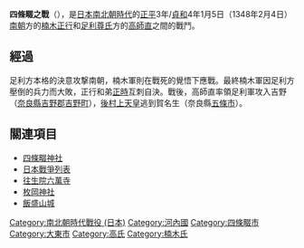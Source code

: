 {{Unreferenced|time=2020-06-25T01:05:49+00:00}}
{{Infobox Military Conflict
|conflict=四條畷之戰
|partof=南朝・北朝之戰
|date=[[正平_(後村上天皇)|正平]]3年/[[貞和|貞和]]4年1月5日（1348年2月4日）
|place=[[河內國|河內國]]四條畷（[[大阪府|大阪府]][[四條畷市|四條畷市]]）
|result=足利軍勝利
|combatant1=足利軍（北朝）
|combatant2=楠木軍（南朝）
|commander1=[[File:Hanawa001.jpg|20px]] [[高師直|高師直]]
|commander2=[[File:Kikusui.jpg|20px]] [[楠木正行|楠木正行]]
|strength1=60,000 - 80,000（有諸說）
|strength2=3,000
|casualties1=不明
|casualties2=不明
}}
{{Campaignbox 日本南北朝時代}}
'''四條畷之戰'''（{{lang|ja|四條畷の戦い}}），是[[日本|日本]][[南北朝_(日本)|南北朝時代]]的[[正平_(後村上天皇)|正平]]3年/[[貞和|貞和]]4年1月5日（1348年2月4日）[[南朝_(日本)|南朝]]方的[[楠木正行|楠木正行]]和[[足利尊氏|足利尊氏]]方的[[高師直|高師直]]之間的戰鬥。

== 經過 ==
足利方本格的決意攻撃南朝，楠木軍則在戰死的覺悟下應戰。最終楠木軍因足利方壓倒的兵力而大敗，正行和弟[[楠木正時|正時]]互刺自決。戰後，高師直率領足利軍攻入吉野（[[奈良縣|奈良縣]][[吉野郡|吉野郡]][[吉野町|吉野町]]），[[後村上天皇|後村上天皇]]逃到賀名生（奈良縣[[五條市|五條市]]）。

== 關連項目 ==
*[[四條畷神社|四條畷神社]]
*[[日本戰爭列表|日本戰爭列表]]
*[[往生院六萬寺|往生院六萬寺]]
*[[枚岡神社|枚岡神社]]
*[[飯盛山城|飯盛山城]]

[[Category:南北朝時代戰役_(日本)|Category:南北朝時代戰役 (日本)]]
[[Category:河內國|Category:河內國]]
[[Category:四條畷市|Category:四條畷市]]
[[Category:大東市|Category:大東市]]
[[Category:高氏|Category:高氏]]
[[Category:楠木氏|Category:楠木氏]]